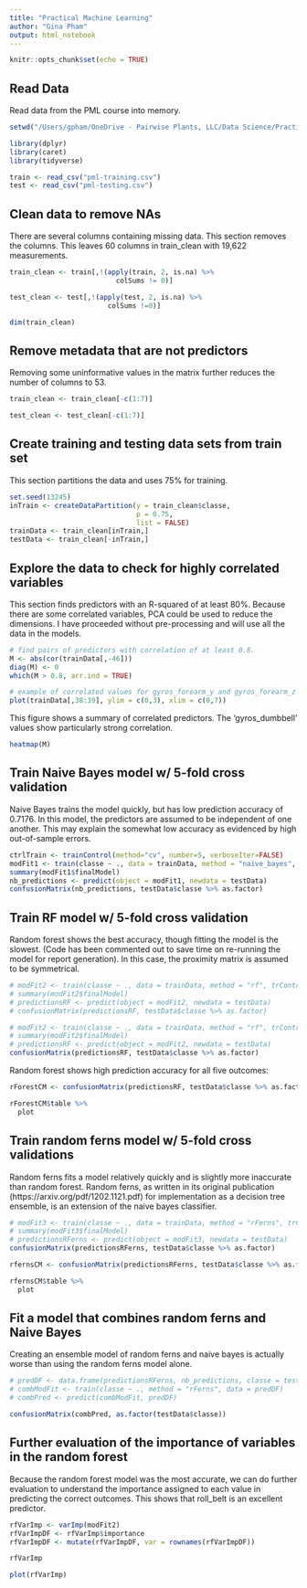 ---
title: "Practical Machine Learning"
author: "Gina Pham"
output: html_notebook
---

```{r setup, include=FALSE}
knitr::opts_chunk$set(echo = TRUE)
```

## Read Data
Read data from the PML course into memory.

```{r echo = T, warning=F, error=F, results='hide'}
setwd("/Users/gpham/OneDrive - Pairwise Plants, LLC/Data Science/Practical Machine Learning/")

library(dplyr)
library(caret)
library(tidyverse)

train <- read_csv("pml-training.csv")
test <- read_csv("pml-testing.csv")
```

## Clean data to remove NAs
There are several columns containing missing data. This section removes the columns. This leaves 60 columns in train_clean with 19,622 measurements.
```{r echo = T}

train_clean <- train[,!(apply(train, 2, is.na) %>% 
                          colSums != 0)]

test_clean <- test[,!(apply(test, 2, is.na) %>% 
                        colSums !=0)]

dim(train_clean)

```


## Remove metadata that are not predictors
Removing some uninformative values in the matrix further reduces the number of columns to 53.
```{r echo = T}
train_clean <- train_clean[-c(1:7)]

test_clean <- test_clean[-c(1:7)]
```


## Create training and testing data sets from train set
This section partitions the data and uses 75% for training.
```{r echo = T}
set.seed(13245)
inTrain <- createDataPartition(y = train_clean$classe,
                               p = 0.75,
                               list = FALSE)
trainData <- train_clean[inTrain,]
testData <- train_clean[-inTrain,]
```


## Explore the data to check for highly correlated variables
This section finds predictors with an R-squared of at least 80%. Because there are some correlated variables, PCA could be used to reduce the dimensions. I have proceeded without pre-processing and will use all the data in the models.
```{r echo = T}
# find pairs of predictors with correlation of at least 0.8.
M <- abs(cor(trainData[,-46]))
diag(M) <- 0
which(M > 0.8, arr.ind = TRUE)

# example of correlated values for gyros_forearm_y and gyros_forearm_z
plot(trainData[,38:39], ylim = c(0,3), xlim = c(0,7))

```


This figure shows a summary of correlated predictors. The 'gyros_dumbbell' values show particularly strong correlation.
```{r echo = T}
heatmap(M)
```


## Train Naive Bayes model w/ 5-fold cross validation
Naive Bayes trains the model quickly, but has low prediction accuracy of 0.7176. In this model, the predictors are assumed to be independent of one another. This may explain the somewhat low accuracy as evidenced by high out-of-sample errors.
```{r echo = T}
ctrlTrain <- trainControl(method="cv", number=5, verboseIter=FALSE)
modFit1 <- train(classe ~ ., data = trainData, method = "naive_bayes", trControl = ctrlTrain)
summary(modFit1$finalModel)
nb_predictions <- predict(object = modFit1, newdata = testData)
confusionMatrix(nb_predictions, testData$classe %>% as.factor)
```

## Train RF model w/ 5-fold cross validation
Random forest shows the best accuracy, though fitting the model is the slowest. (Code has been commented out to save time on re-running the model for report generation). In this case, the proximity matrix is assumed to be symmetrical.
```{r eval=F, echo = T}
# modFit2 <- train(classe ~ ., data = trainData, method = "rf", trControl = ctrlTrain, prox = TRUE)
# summary(modFit2$finalModel)
# predictionsRF <- predict(object = modFit2, newdata = testData)
# confusionMatrix(predictionsRF, testData$classe %>% as.factor)
```

```{r}
# modFit2 <- train(classe ~ ., data = trainData, method = "rf", trControl = ctrlTrain, prox = TRUE)
# summary(modFit2$finalModel)
# predictionsRF <- predict(object = modFit2, newdata = testData)
confusionMatrix(predictionsRF, testData$classe %>% as.factor)
```

Random forest shows high prediction accuracy for all five outcomes:
```{r echo = T}
rForestCM <- confusionMatrix(predictionsRF, testData$classe %>% as.factor)

rForestCM$table %>%
  plot

```

## Train random ferns model w/ 5-fold cross validations
Random ferns fits a model relatively quickly and is slightly more inaccurate than random forest. Random ferns, as written in its original publication (https://arxiv.org/pdf/1202.1121.pdf) for implementation as a decision tree ensemble, is an extension of the naive bayes classifier.
```{r echo = T}
# modFit3 <- train(classe ~ ., data = trainData, method = "rFerns", trControl = ctrlTrain)
# summary(modFit3$finalModel)
# predictionsRFerns <- predict(object = modFit3, newdata = testData)
confusionMatrix(predictionsRFerns, testData$classe %>% as.factor)
```

```{r echo = T}
rfernsCM <- confusionMatrix(predictionsRFerns, testData$classe %>% as.factor)

rfernsCM$table %>%
  plot
```

## Fit a model that combines random ferns and Naive Bayes 
Creating an ensemble model of random ferns and naive bayes is actually worse than using the random ferns model alone.
```{r echo = T}
# predDF <- data.frame(predictionsRFerns, nb_predictions, classe = testData$classe)
# combModFit <- train(classe ~ ., method = "rFerns", data = predDF) 
# combPred <- predict(combModFit, predDF)

confusionMatrix(combPred, as.factor(testData$classe))

```

## Further evaluation of the importance of variables in the random forest
Because the random forest model was the most accurate, we can do further evaluation to understand the importance assigned to each value in predicting the correct outcomes. This shows that roll_belt is an excellent predictor.

```{r}
rfVarImp <- varImp(modFit2)
rfVarImpDF <- rfVarImp$importance
rfVarImpDF <- mutate(rfVarImpDF, var = rownames(rfVarImpDF))

rfVarImp

plot(rfVarImp)

```